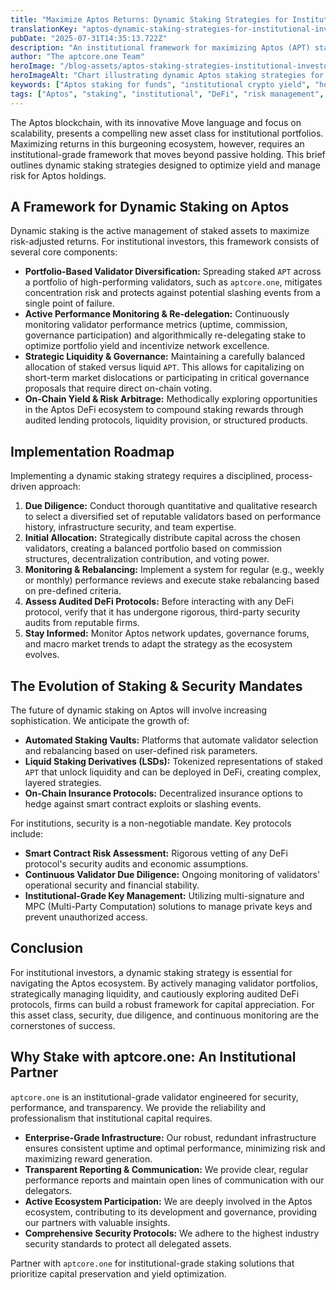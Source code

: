 ```yaml
---
title: "Maximize Aptos Returns: Dynamic Staking Strategies for Institutional Investors"
translationKey: "aptos-dynamic-staking-strategies-for-institutional-investors"
pubDate: "2025-07-31T14:35:13.722Z"
description: "An institutional framework for maximizing Aptos (APT) staking yield. This brief covers dynamic validator delegation, risk mitigation, and leveraging DeFi for enhanced, risk-adjusted returns."
author: "The aptcore.one Team"
heroImage: "/blog-assets/aptos-staking-strategies-institutional-investors.jpg"
heroImageAlt: "Chart illustrating dynamic Aptos staking strategies for institutional investors."
keywords: ["Aptos staking for funds", "institutional crypto yield", "how to choose an Aptos validator", "APT liquid staking derivatives", "Aptos validator due diligence", "crypto risk management", "Aptos DeFi for institutions"]
tags: ["Aptos", "staking", "institutional", "DeFi", "risk management", "liquid staking", "validator", "APT"]
---
```


The Aptos blockchain, with its innovative Move language and focus on scalability, presents a compelling new asset class for institutional portfolios. Maximizing returns in this burgeoning ecosystem, however, requires an institutional-grade framework that moves beyond passive holding. This brief outlines dynamic staking strategies designed to optimize yield and manage risk for Aptos holdings.

## A Framework for Dynamic Staking on Aptos

Dynamic staking is the active management of staked assets to maximize risk-adjusted returns. For institutional investors, this framework consists of several core components:

* **Portfolio-Based Validator Diversification:** Spreading staked `APT` across a portfolio of high-performing validators, such as `aptcore.one`, mitigates concentration risk and protects against potential slashing events from a single point of failure.
* **Active Performance Monitoring & Re-delegation:** Continuously monitoring validator performance metrics (uptime, commission, governance participation) and algorithmically re-delegating stake to optimize portfolio yield and incentivize network excellence.
* **Strategic Liquidity & Governance:** Maintaining a carefully balanced allocation of staked versus liquid `APT`. This allows for capitalizing on short-term market dislocations or participating in critical governance proposals that require direct on-chain voting.
* **On-Chain Yield & Risk Arbitrage:** Methodically exploring opportunities in the Aptos DeFi ecosystem to compound staking rewards through audited lending protocols, liquidity provision, or structured products.

## Implementation Roadmap

Implementing a dynamic staking strategy requires a disciplined, process-driven approach:
1.  **Due Diligence:** Conduct thorough quantitative and qualitative research to select a diversified set of reputable validators based on performance history, infrastructure security, and team expertise.
2.  **Initial Allocation:** Strategically distribute capital across the chosen validators, creating a balanced portfolio based on commission structures, decentralization contribution, and voting power.
3.  **Monitoring & Rebalancing:** Implement a system for regular (e.g., weekly or monthly) performance reviews and execute stake rebalancing based on pre-defined criteria.
4.  **Assess Audited DeFi Protocols:** Before interacting with any DeFi protocol, verify that it has undergone rigorous, third-party security audits from reputable firms.
5.  **Stay Informed:** Monitor Aptos network updates, governance forums, and macro market trends to adapt the strategy as the ecosystem evolves.

## The Evolution of Staking & Security Mandates

The future of dynamic staking on Aptos will involve increasing sophistication. We anticipate the growth of:
* **Automated Staking Vaults:** Platforms that automate validator selection and rebalancing based on user-defined risk parameters.
* **Liquid Staking Derivatives (LSDs):** Tokenized representations of staked `APT` that unlock liquidity and can be deployed in DeFi, creating complex, layered strategies.
* **On-Chain Insurance Protocols:** Decentralized insurance options to hedge against smart contract exploits or slashing events.

For institutions, security is a non-negotiable mandate. Key protocols include:
* **Smart Contract Risk Assessment:** Rigorous vetting of any DeFi protocol's security audits and economic assumptions.
* **Continuous Validator Due Diligence:** Ongoing monitoring of validators' operational security and financial stability.
* **Institutional-Grade Key Management:** Utilizing multi-signature and MPC (Multi-Party Computation) solutions to manage private keys and prevent unauthorized access.

## Conclusion

For institutional investors, a dynamic staking strategy is essential for navigating the Aptos ecosystem. By actively managing validator portfolios, strategically managing liquidity, and cautiously exploring audited DeFi protocols, firms can build a robust framework for capital appreciation. For this asset class, security, due diligence, and continuous monitoring are the cornerstones of success.

## Why Stake with aptcore.one: An Institutional Partner

`aptcore.one` is an institutional-grade validator engineered for security, performance, and transparency. We provide the reliability and professionalism that institutional capital requires.
* **Enterprise-Grade Infrastructure:** Our robust, redundant infrastructure ensures consistent uptime and optimal performance, minimizing risk and maximizing reward generation.
* **Transparent Reporting & Communication:** We provide clear, regular performance reports and maintain open lines of communication with our delegators.
* **Active Ecosystem Participation:** We are deeply involved in the Aptos ecosystem, contributing to its development and governance, providing our partners with valuable insights.
* **Comprehensive Security Protocols:** We adhere to the highest industry security standards to protect all delegated assets.

Partner with `aptcore.one` for institutional-grade staking solutions that prioritize capital preservation and yield optimization.
